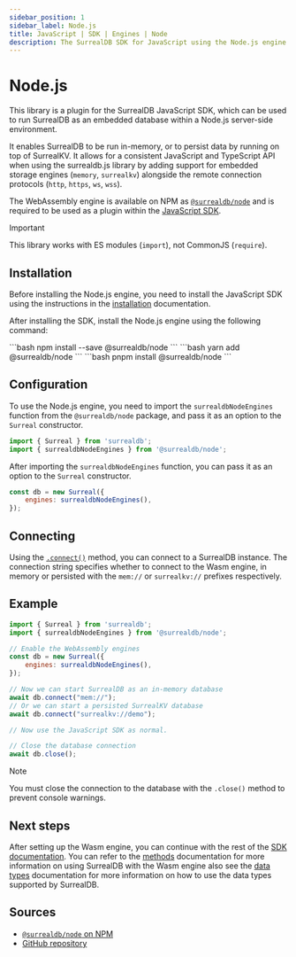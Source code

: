 ```yaml
---
sidebar_position: 1
sidebar_label: Node.js
title: JavaScript | SDK | Engines | Node
description: The SurrealDB SDK for JavaScript using the Node.js engine.
---
```


# Node.js

This library is a plugin for the SurrealDB JavaScript SDK, which can be used to run SurrealDB as an embedded database within a Node.js server-side environment.

It enables SurrealDB to be run in-memory, or to persist data by running on top of SurrealKV. It allows for a consistent JavaScript and TypeScript API when using the surrealdb.js library by adding support for embedded storage engines (`memory`, `surrealkv`) alongside the remote connection protocols (`http`, `https`, `ws`, `wss`).

The WebAssembly engine is available on NPM as [`@surrealdb/node`](https://npmjs.com/package/@surrealdb/node) and is required to be used as a plugin within the [JavaScript SDK](https://npmjs.com/package/surrealdb).

> [!IMPORTANT]
> This library works with ES modules (`import`), not CommonJS (`require`).

## Installation

Before installing the Node.js engine, you need to install the JavaScript SDK using the instructions in the [installation](/docs/sdk/javascript/installation) documentation. 

After installing the SDK, install the Node.js engine using the following command:


<Tabs groupId="installation">
  <TabItem value="npm" label="npm" default>
    ```bash
    npm install --save @surrealdb/node
    ```
  </TabItem>
  <TabItem value="yarn" label="yarn">
    ```bash
    yarn add @surrealdb/node
    ```
  </TabItem>
  <TabItem value="pnpm" label="pnpm">
    ```bash
    pnpm install @surrealdb/node
    ```
  </TabItem>
</Tabs>

## Configuration

To use the Node.js engine, you need to import the `surrealdbNodeEngines` function from the `@surrealdb/node` package, and pass it as an option to the `Surreal` constructor.

```js
import { Surreal } from 'surrealdb';
import { surrealdbNodeEngines } from '@surrealdb/node';
```

After importing the `surrealdbNodeEngines` function, you can pass it as an option to the `Surreal` constructor. 

```js
const db = new Surreal({
    engines: surrealdbNodeEngines(),
});
```

## Connecting 

Using the [`.connect()`](/docs/sdk/javascript/methods/connect) method, you can connect to a SurrealDB instance. The connection string specifies whether to connect to the Wasm engine, in memory or persisted with the `mem://` or `surrealkv://` prefixes respectively.

## Example

```js
import { Surreal } from 'surrealdb';
import { surrealdbNodeEngines } from '@surrealdb/node';

// Enable the WebAssembly engines
const db = new Surreal({
    engines: surrealdbNodeEngines(),
});

// Now we can start SurrealDB as an in-memory database
await db.connect("mem://");
// Or we can start a persisted SurrealKV database
await db.connect("surrealkv://demo");

// Now use the JavaScript SDK as normal.

// Close the database connection
await db.close();
```

> [!NOTE]
> You must close the connection to the database with the `.close()` method to prevent console warnings.

## Next steps

After setting up the Wasm engine, you can continue with the rest of the [SDK documentation](/docs/sdk/javascript/core). You can refer to the [methods](/docs/sdk/javascript/methods) documentation for more information on using SurrealDB with the Wasm engine also see the [data types](/docs/sdk/javascript/data-types) documentation for more information on how to use the data types supported by SurrealDB.

## Sources

- [`@surrealdb/node` on NPM](https://npmjs.com/package/@surrealdb/node)
- [GitHub repository](https://github.com/surrealdb/surrealdb.node)
